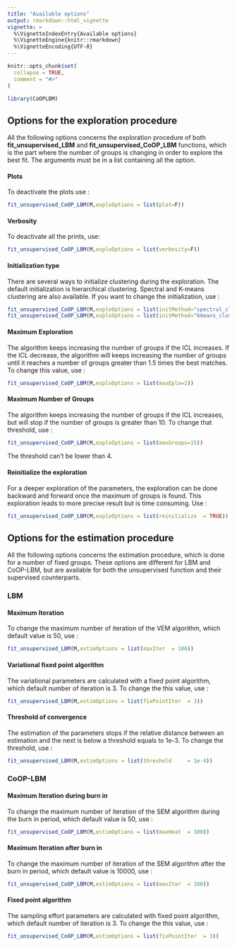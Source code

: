 ```yaml
---
title: "Available options"
output: rmarkdown::html_vignette
vignette: >
  %\VignetteIndexEntry{Available options}
  %\VignetteEngine{knitr::rmarkdown}
  %\VignetteEncoding{UTF-8}
---
```


```r
knitr::opts_chunk$set(
  collapse = TRUE,
  comment = "#>"
)
```

```r
library(CoOPLBM)
```

## Options for the exploration procedure

All the following options concerns the exploration procedure of both **fit_unsupervised_LBM** and **fit_unsupervised_CoOP_LBM** functions, which is the part where the number of groups is changing in order to explore the best fit. The arguments must be in a list containing all the option.

#### Plots

To deactivate the plots use :

```r
fit_unsupervised_CoOP_LBM(M,exploOptions = list(plot=F))
```

#### Verbosity

To deactivate all the prints, use:

```r
fit_unsupervised_CoOP_LBM(M,exploOptions = list(verbosity=F))
```

#### Initialization type

There are several ways to initialize clustering during the exploration. The default initialization is hierarchical clustering. Spectral and K-means clustering are also available. If you want to change the initialization, use :

```r
fit_unsupervised_CoOP_LBM(M,exploOptions = list(initMethod="spectral_clust"))
fit_unsupervised_CoOP_LBM(M,exploOptions = list(initMethod="kmeans_clust"))

```

#### Maximum Exploration

The algorithm keeps increasing the number of groups if the ICL increases. If the ICL decrease, the algorithm will keeps increasing the number of groups until it reaches a number of groups greater than 1.5 times the best matches. To change this value, use :

```r
fit_unsupervised_CoOP_LBM(M,exploOptions = list(maxEplo=2))
```

#### Maximum Number of Groups

The algorithm keeps increasing the number of groups if the ICL increases, but will stop if the number of groups is greater than 10. To change that threshold, use :

```r
fit_unsupervised_CoOP_LBM(M,exploOptions = list(maxGroups=15))
```

The threshold can't be lower than 4.

#### Reinitialize the exploration

For a deeper exploration of the parameters, the exploration can be done backward and forward once the maximum of groups is found. This exploration leads to more precise result but is time consuming. Use :

```r
fit_unsupervised_CoOP_LBM(M,exploOptions = list(reinitialize  = TRUE))
```

## Options for the estimation procedure

All the following options concerns the estimation procedure, which is done for a number of fixed groups. These options are different for LBM and CoOP-LBM, but are available for both the unsupervised function and their supervised counterparts.

### LBM

#### Maximum Iteration

To change the maximum number of iteration of the VEM algorithm, which default value is 50, use :

```r
fit_unsupervised_LBM(M,estimOptions = list(maxIter  = 100))
```

#### Variational fixed point algorithm 

The variational parameters are calculated with a fixed point algorithm, which default number of iteration is 3. To change the this value, use :

```r
fit_unsupervised_LBM(M,estimOptions = list(fixPointIter  = 3))
```

#### Threshold of convergence

The estimation of the parameters stops if the relative distance between an estimation and the next is below a threshold equals to 1e-3. To change the threshold, use :

```r
fit_unsupervised_LBM(M,estimOptions = list(threshold     = 1e-4))
```

### CoOP-LBM

#### Maximum Iteration during burn in

To change the maximum number of iteration of the SEM algorithm during the burn in period, which default value is 50, use :

```r
fit_unsupervised_CoOP_LBM(M,estimOptions = list(maxHeat  = 100))
```

#### Maximum Iteration after burn in

To change the maximum number of iteration of the SEM algorithm after the burn in period, which default value is 10000, use :

```r
fit_unsupervised_CoOP_LBM(M,estimOptions = list(maxIter  = 100))
```

#### Fixed point algorithm 

The sampling effort parameters are calculated with fixed point algorithm, which default number of iteration is 3. To change the this value, use :

```r
fit_unsupervised_CoOP_LBM(M,estimOptions = list(fixPointIter  = 3))
```

